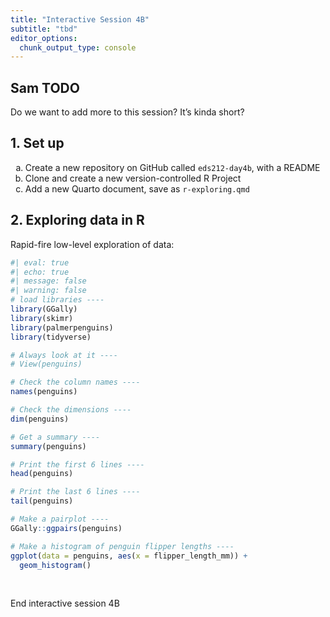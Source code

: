 ```yaml
---
title: "Interactive Session 4B"
subtitle: "tbd"
editor_options: 
  chunk_output_type: console
---
```


::: {.callout-important}
## Sam TODO
Do we want to add more to this session? It's kinda short?
:::

## 1. Set up

a. Create a new repository on GitHub called `eds212-day4b`, with a README
b. Clone and create a new version-controlled R Project
c. Add a new Quarto document, save as `r-exploring.qmd`
<!-- d. Open Anaconda Navigator, launch Jupyter Notebook, navigate to the Project folder you just created, & make a new Jupyter Notebook there w/Python3 (when you save your Jupyter NB, make sure it's saving *in your R project*) -->
<!-- e. Rename your Jupyter Notebook `py-exploring` -->
<!-- f. Check your files pane in RStudio to ensure that your .ipynb is saved in the right place -->

## 2. Exploring data in R

<!-- In your Quarto, attach the following packages in the setup chunk (you'll need to install the first two): -->

<!-- - `GGally` -->
<!-- - `skimr` -->
<!-- - `palmerpenguins` -->

Rapid-fire low-level exploration of data:

```r
#| eval: true
#| echo: true
#| message: false
#| warning: false
# load libraries ----
library(GGally)
library(skimr)
library(palmerpenguins)
library(tidyverse)

# Always look at it ----
# View(penguins)

# Check the column names ----
names(penguins) 

# Check the dimensions ----
dim(penguins) 

# Get a summary ----
summary(penguins) 

# Print the first 6 lines ----
head(penguins) 

# Print the last 6 lines ---- 
tail(penguins) 

# Make a pairplot ----
GGally::ggpairs(penguins)

# Make a histogram of penguin flipper lengths ----
ggplot(data = penguins, aes(x = flipper_length_mm)) +
  geom_histogram()
```

<br>

::: {.center-text .body-text-xl .teal-text}
End interactive session 4B
:::
